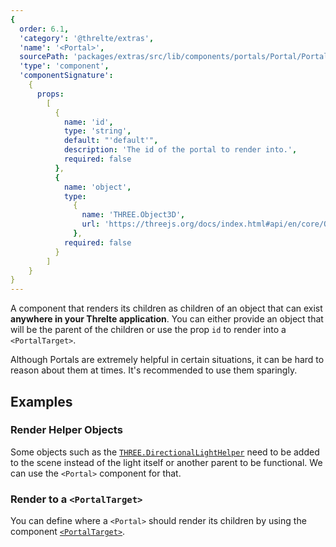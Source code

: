 ```yaml
---
{
  order: 6.1,
  'category': '@threlte/extras',
  'name': '<Portal>',
  sourcePath: 'packages/extras/src/lib/components/portals/Portal/Portal.svelte',
  'type': 'component',
  'componentSignature':
    {
      props:
        [
          {
            name: 'id',
            type: 'string',
            default: "'default'",
            description: 'The id of the portal to render into.',
            required: false
          },
          {
            name: 'object',
            type:
              {
                name: 'THREE.Object3D',
                url: 'https://threejs.org/docs/index.html#api/en/core/Object3D'
              },
            required: false
          }
        ]
    }
}
---
```


A component that renders its children as children of an object that can exist **anywhere in your Threlte application**.
You can either provide an object that will be the parent of the children or use the prop `id` to render into a `<PortalTarget>`.

<Tip type="tip">
  Although Portals are extremely helpful in certain situations, it can be hard to reason about them
  at times. It's recommended to use them sparingly.
</Tip>

## Examples

### Render Helper Objects

Some objects such as the [`THREE.DirectionalLightHelper`](https://threejs.org/docs/index.html#api/en/helpers/DirectionalLightHelper)
need to be added to the scene instead of the light itself or another parent to be functional. We can use the `<Portal>` component for that.

<Example path="extras/portals/helper" />

### Render to a `<PortalTarget>`

You can define where a `<Portal>` should render its children by using the component [`<PortalTarget>`](/docs/reference/extras/portal-target).

<Example path="extras/portals/basic" />
